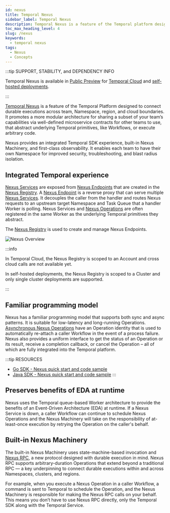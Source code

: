 ```yaml
---
id: nexus
title: Temporal Nexus
sidebar_label: Temporal Nexus
description: Temporal Nexus is a feature of the Temporal platform designed to connect durable executions across team, namespace, region, and cloud boundaries. It promotes a more modular architecture for sharing a subset of your team’s capabilities via well-defined microservice contracts for other teams to use, that abstract underlying Temporal primitives, like Workflows, or execute arbitrary code.
toc_max_heading_level: 4
slug: /nexus
keywords:
  - temporal nexus
tags:
  - Nexus
  - Concepts
---
```


:::tip SUPPORT, STABILITY, and DEPENDENCY INFO

Temporal Nexus is available in [Public Preview](/evaluate/development-production-features/release-stages#public-preview) for [Temporal Cloud](/cloud/nexus) and [self-hosted deployments](/production-deployment/self-hosted-guide/nexus).

:::

[Temporal Nexus](/evaluate/nexus) is a feature of the Temporal Platform designed to connect durable executions across team, Namespace, region, and cloud boundaries.
It promotes a more modular architecture for sharing a subset of your team’s capabilities via well-defined microservice contracts for other teams to use, that abstract underlying Temporal primitives, like Workflows, or execute arbitrary code.

Nexus provides an integrated Temporal SDK experience, built-in Nexus Machinery, and first-class observability. It enables each team to have their own Namespace for improved security, troubleshooting, and blast radius isolation.

## Integrated Temporal experience

[Nexus Services](/nexus/services-operations) are exposed from [Nexus Endpoints](/nexus/registry-endpoints#nexus-endpoints) that are created in the [Nexus Registry](/nexus/registry-endpoints#nexus-registry).
A [Nexus Endpoint](/nexus/registry-endpoints#nexus-endpoints) is a reverse proxy that can serve multiple [Nexus Services](/nexus/services-operations).
It decouples the caller from the handler and routes Nexus requests to an upstream target Namespace and Task Queue that a handler Worker is polling.
Nexus Services and [Nexus Operations](/nexus/services-operations#nexus-operations) are often registered in the same Worker as the underlying Temporal primitives they abstract.

The [Nexus Registry](/nexus/registry-endpoints#nexus-registry) is used to create and manage Nexus Endpoints.

![Nexus Overview](/img/nexus-overview.png)

:::info

In Temporal Cloud, the Nexus Registry is scoped to an Account and cross cloud calls are not available yet.

In self-hosted deployments, the Nexus Registry is scoped to a Cluster and only single cluster deployments are supported.

:::

## Familiar programming model

Nexus has a familiar programming model that supports both sync and async patterns.
It is suitable for low-latency and long-running Operations. 
[Asynchronous Nexus Operations](/nexus/services-operations#operation-lifecycle) have an Operation identity that is used to automatically re-attach a caller Workflow in the event of a process failure.
Nexus also provides a uniform interface to get the status of an Operation or its result, receive a completion callback, or cancel the Operation – all of which are fully integrated into the Temporal platform.

:::tip RESOURCES
- [Go SDK - Nexus quick start and code sample](/develop/go/nexus)
- [Java SDK - Nexus quick start and code sample](/develop/java/nexus)
:::

## Preserves benefits of EDA at runtime

Nexus uses the Temporal queue-based Worker architecture to provide the benefits of an Event-Driven Architecture (EDA) at runtime.
If a Nexus Service is down, a caller Workflow can continue to schedule Nexus Operations and the Nexus Machinery will take on the responsibility of at-least-once execution by retrying the Operation on the caller's behalf.

## Built-in Nexus Machinery

The built-in Nexus Machinery uses state-machine-based invocation and [Nexus RPC](/glossary#nexus-rpc), a new protocol designed with durable execution in mind.
Nexus RPC supports arbitrary-duration Operations that extend beyond a traditional RPC — a key underpinning to connect durable executions within and across Namespaces, clusters, and regions.

For example, when you execute a Nexus Operation in a caller Workflow, a command is sent to Temporal to schedule the Operation, and the Nexus Machinery is responsible for making the Nexus RPC calls on your behalf.
This means you don’t have to use Nexus RPC directly, only the Temporal SDK along with the Temporal Service.